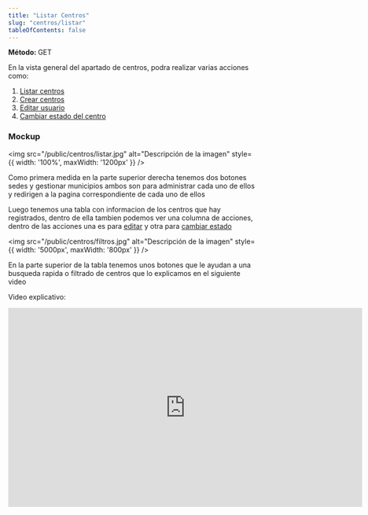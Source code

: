 ```yaml
---
title: "Listar Centros"
slug: "centros/listar"
tableOfContents: false
---
```




<p>
  <strong>Método: </strong>
  <span class="sl-badge success small astro-avdet4wd">GET</span>
</p>

<Tabs>
  <TabItem label="Endpoint">
    <ApiEndpoint url={`/admin/centros`}/>
  </TabItem>
</Tabs>



En la vista general del apartado de centros, podra realizar varias acciones como:

<ol>
  <li>
    <a href="/centros/listar">Listar centros</a>
  </li>
  <li>
    <a href="/centros/crear">Crear centros</a>
  </li>
  <li>
    <a href="/centros/actualizar">Editar usuario</a>
  </li>
  <li>
    <a href="/centros/estado">Cambiar estado del centro</a>
  </li>
</ol>


<h3>Mockup</h3>

<img src="/public/centros/listar.jpg" alt="Descripción de la imagen" style={{ width: '100%', maxWidth: '1200px' }} />

Como primera medida en la parte superior derecha tenemos dos botones sedes y gestionar municipios ambos son para administrar 
cada uno de ellos y redirigen a la pagina correspondiente de cada uno de ellos 

Luego tenemos una tabla con informacion de los centros que hay registrados, dentro de ella tambien podemos ver una columna
de acciones, dentro de las acciones una es para <a href="/centros/actualizar">editar</a> y otra para <a href="/centros/estado">cambiar estado</a> 


<img src="/public/centros/filtros.jpg" alt="Descripción de la imagen" style={{ width: '5000px', maxWidth: '800px' }} />

En la parte superior de la tabla tenemos unos botones que le ayudan a una busqueda rapida o filtrado de centros que lo explicamos en el siguiente video

Video explicativo:

<div style={{ display: "flex", justifyContent: "center" }}>
  <iframe
    width="720"
    height="405"
    src="https://www.youtube.com/embed/H5KeH673up4"
    title="Tutorial"
    frameBorder="0"
    allow="accelerometer; autoplay; clipboard-write; encrypted-media; gyroscope; picture-in-picture"
    allowFullScreen
  ></iframe>
</div>